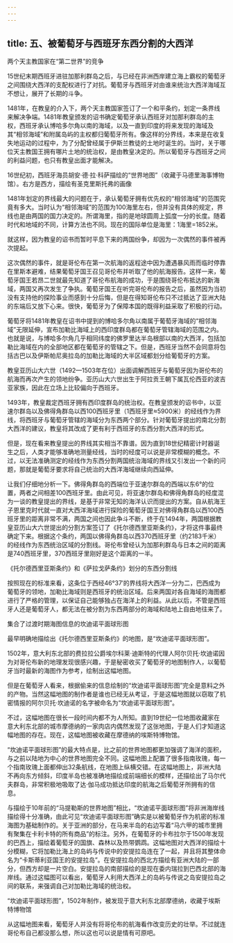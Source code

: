 ```yaml
---
---
---
```

title: 五、被葡萄牙与西班牙东西分割的大西洋
---





两个天主教国家在“第二世界”的竞争


15世纪末期西班牙进驻加那利群岛之后，与已经在非洲西岸建立海上霸权的葡萄牙之间围绕大西洋的支配权进行了对抗。葡萄牙与西班牙对由谁来统治大西洋海域互不想让，展开了长期的斗争。

1481年，在教皇的介入下，两个天主教国家签订了一个和平条约，划定一条界线来解决争端。1481年教皇颁发的诏书确定葡萄牙承认西班牙对加那利群岛的主权，西班牙承认博哈多尔角以南的海域，以及一直到印度的将来发现的海域及其“相邻海域”和附属岛屿的主权都归葡萄牙所有。像这样的分界线，本来是在收复失地运动的过程中，为了分配曾经属于伊斯兰教徒的土地时诞生的。当时，关于哪位天主教国王拥有哪片土地的统治权，是由教皇决定的。所以葡萄牙与西班牙之间的利益问题，也只有教皇出面才能解决。

16世纪初，西班牙海员胡安·德·拉·科萨描绘的“世界地图”（收藏于马德里海事博物馆）。右方是西方，描绘有圣克里斯托弗的画像



1481年划定的界线最大的问题在于，承认葡萄牙拥有优先权的“相邻海域”的范围究竟有多大。当时认为“相邻海域”的范围为100海里左右，但并没有具体的规定，界线也是由两国的国力决定的。所谓海里，指的是地球圆周上弧度一分的长度。随着时代和地域的不同，计算方法也不同。现在的国际单位是海里：1海里=1852米。

就这样，因为教皇的诏书而暂时平息下来的两国纷争，却因为一次偶然的事件被再次提起。

这次偶然的事件，就是哥伦布在第一次航海的返程途中因为遭遇暴风雨而临时停靠在里斯本避难，结果葡萄牙国王召见哥伦布并听取了他的航海报告。这样一来，葡萄牙国王若昂二世就最先知道了哥伦布航海的成功，于是围绕哥伦布抵达的新海域，两国又再次发生了争执。葡萄牙国王在听完哥伦布的报告之后，虽然因为当初没有支持他的探险事业而感到十分后悔，但是在得知哥伦布只不过抵达了亚洲大陆的东端后又放下心来。很快，葡萄牙为了保障本国的既得利益采取了积极的行动。

葡萄牙将1481年教皇在诏书中提到的博哈多尔角以南属于葡萄牙海域的“相邻海域”无限延伸，宣布加勒比海域上的西印度群岛都在葡萄牙管辖海域的范围之内。也就是说，与博哈多尔角几乎相同纬度的佛罗里达半岛根部以南的大西洋，包括加勒比海域在内的全部地区都在葡萄牙的管辖之下。但是，西班牙当然不会同意将包括古巴以及伊斯帕尼奥拉岛的加勒比海域的大半区域都划分给葡萄牙的方案。

教皇亚历山大六世（1492—1503年在位）出面调解西班牙与葡萄牙因为哥伦布的航海而再次产生的领地纷争。亚历山大六世出生于阿拉贡王朝下属瓦伦西亚的波吉亚家族，因此在立场上比较偏向于西班牙。

1493年，教皇裁定西班牙拥有西印度群岛的统治权。在教皇颁发的诏书中，以亚速尔群岛以及佛得角群岛以西100西班牙里（1西班牙里≈5900米）的经线作为界线，将西班牙与葡萄牙管辖的海域分为东西两个部分。针对葡萄牙提出的南北分割大西洋的建议，教皇将其改成了更有利于西班牙的东西分割大西洋的形式。

但是，现在看来教皇提出的界线其实相当不靠谱。因为直到18世纪精密计时器诞生之后，人类才能够准确地测量经线，当时的经度可以说是非常模糊的概念。不过，以无法准确测定的经线作为东西分割两国统治海域的界线又引发出一个新的问题，那就是葡萄牙要求将自己统治的大西洋海域继续向西延伸。

让我们仔细地分析一下。佛得角群岛的西端位于亚速尔群岛的西端以东6°的位置，两者之间相差100西班牙里。由此可见，将亚速尔群岛和佛得角群岛的经度混为一谈的教皇提出的界线，是基于非常无知的海洋认识而提出的方案。自从航海王子恩里克时代就一直对大西洋海域进行探险的葡萄牙国王对佛得角群岛以西100西班牙里的距离非常不满，两国之间也因此争斗不断，终于在1494年，两国根据教皇亚历山大六世提出的分割方案签订了《托尔德西里亚斯条约》，才将这件事最终确定下来。根据这个条约，两国以佛得角群岛以西370西班牙里（约2183千米）的经线作为东西统治区域的分割线。哥伦布曾经认为加那利群岛与日本之间的距离是740西班牙里，370西班牙里刚好是这个距离的一半。

《托尔德西里亚斯条约》和《萨拉戈萨条约》划分的东西分割线



按照现在的标准来看，这条位于西经46°37′的界线将大西洋一分为二，巴西成为葡萄牙的领地，加勒比海域则是西班牙的统治区域。后来两国对各自海域的海图都进行了严格的管理，以保证自己能够独占在海洋上的利益。从此以后，不管是西班牙人还是葡萄牙人，都无法在被分割为东西两部分的海域和陆地上自由地往来了。





集合了过渡时期海图信息的坎迪诺平面球形图


最早明确地描绘出《托尔德西里亚斯条约》的地图，是“坎迪诺平面球形图”。

1502年，意大利东北部的费拉拉公爵埃尔科莱·迪斯特的代理人阿尔贝托·坎迪诺因为对哥伦布新的地理发现很感兴趣，于是秘密收买了葡萄牙的地图制作人，以葡萄牙当时最新的海图作为参考，绘制出这幅地图。

但是在葡萄牙人看来，根据偷来的信息绘制的“坎迪诺平面球形图”完全是意料之外的产物。当然这幅地图的制作者是谁也已经无从考证，于是这幅地图就以窃取了机密情报的阿尔贝托·坎迪诺的名字被命名为“坎迪诺平面球形图”。

不过，这幅地图在很长一段时间内都不为人所知。直到19世纪一位地图收藏家在意大利东北部的城市摩德纳的一家肉店内偶然发现了这张地图，于是人们才知道这幅地图的存在。现在，这幅地图被收藏在摩德纳的埃斯特博物馆。

“坎迪诺平面球形图”的最大特点是，比之前的世界地图都更加强调了海洋的面积，与之前以陆地为中心的世界地图完全不同。这幅地图上配置了很多指南玫瑰，每一个指南玫瑰上面都伸出32条航线，在地图上纵横交错。在这幅地图上，非洲大陆不再向东方倾斜，印度半岛也被准确地描绘成前端细长的模样，还描绘出了马尔代夫群岛，非常积极地吸取了达·伽马成功抵达印度的航海之后葡萄牙所拥有的信息。

与描绘于10年前的“马提勒斯的世界地图”相比，“坎迪诺平面球形图”将非洲海岸线描绘得十分准确，由此可见“坎迪诺平面球形图”确实是以被葡萄牙作为机密的标准海图为基础制作的。关于亚洲的部分，在马来半岛的右边写着“马六甲的城市里拥有聚集在卡利卡特的所有商品”的标注。另外，在葡萄牙的卡布拉尔于1500年发现的巴西上，描绘着葡萄牙的国旗、森林以及热带鹦鹉。这幅地图对大西洋的描绘十分模糊，它将加勒比海上的岛屿与传说中的安提拉岛连在了一起，并且将其整体命名为“卡斯蒂利亚国王的安提拉岛”。在安提拉岛的西北方描绘有亚洲大陆的一部分，但西方却是一片空白。安提拉岛的南部描绘的是现在委内瑞拉到巴西北部的海岸线。通过这幅图可以看出，葡萄牙人利用大西洋上的岛屿与传说之岛安提拉岛之间的联系，来强调自己对加勒比海域的统治权。

“坎迪诺平面球形图”，1502年制作，被发现于意大利东北部摩德纳，收藏于埃斯特博物馆



从这幅地图来看，葡萄牙人并没有将哥伦布的航海看作改变历史的壮举。不过就连哥伦布自己都没那么想，所以这也可以说是情有可原吧。